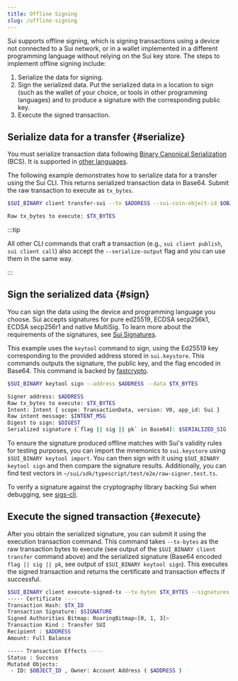 ```yaml
---
title: Offline Signing
slug: /offline-signing
---
```


Sui supports offline signing, which is signing transactions using a device not connected to a Sui network, or in a wallet implemented in a different programming language without relying on the Sui key store. The steps to implement offline signing include:

1.  Serialize the data for signing.
2.  Sign the serialized data. Put the serialized data in a location to sign (such as the wallet of your choice, or tools in other programming languages) and to produce a signature with the corresponding public key.
3.  Execute the signed transaction.

## Serialize data for a transfer {#serialize}

You must serialize transaction data following [Binary Canonical Serialization](https://crates.io/crates/bcs) (BCS). It is supported in [other languages](https://github.com/zefchain/serde-reflection#language-interoperability).

The following example demonstrates how to serialize data for a transfer using the Sui CLI. This returns serialized transaction data in Base64. Submit the raw transaction to execute as `tx_bytes`.

```bash
$SUI_BINARY client transfer-sui --to $ADDRESS --sui-coin-object-id $OBJECT_ID --gas-budget 1000 --serialize-output

Raw tx_bytes to execute: $TX_BYTES
```

:::tip

All other CLI commands that craft a transaction (e.g., `sui client publish`, `sui client call`) also accept the `--serialize-output` flag and you can use them in the same way.

:::

## Sign the serialized data {#sign}

You can sign the data using the device and programming language you choose. Sui accepts signatures for pure ed25519, ECDSA secp256k1, ECDSA secp256r1 and native MultiSig. To learn more about the requirements of the signatures, see [Sui Signatures](signatures.mdx).

This example uses the `keytool` command to sign, using the Ed25519 key corresponding to the provided address stored in `sui.keystore`. This commands outputs the signature, the public key, and the flag encoded in Base64. This command is backed by [fastcrypto](https://crates.io/crates/fastcrypto).

```bash
$SUI_BINARY keytool sign --address $ADDRESS --data $TX_BYTES

Signer address: $ADDRESS
Raw tx_bytes to execute: $TX_BYTES
Intent: Intent { scope: TransactionData, version: V0, app_id: Sui }
Raw intent message: $INTENT_MSG
Digest to sign: $DIGEST
Serialized signature (`flag || sig || pk` in Base64): $SERIALIZED_SIG
```

To ensure the signature produced offline matches with Sui's validity rules for testing purposes, you can import the mnemonics to `sui.keystore` using `$SUI_BINARY keytool import`. You can then sign with it using `$SUI_BINARY keytool sign` and then compare the signature results. Additionally, you can find test vectors in `~/sui/sdk/typescript/test/e2e/raw-signer.test.ts`.

To verify a signature against the cryptography library backing Sui when debugging, see [sigs-cli](https://github.com/MystenLabs/fastcrypto/blob/4cf71bd8b3a373495beeb77ce81c27827516c218/fastcrypto-cli/src/sigs_cli.rs).

## Execute the signed transaction {#execute}

After you obtain the serialized signature, you can submit it using the execution transaction command. This command takes `--tx-bytes` as the raw transaction bytes to execute (see output of the `$SUI_BINARY client transfer` command above) and the serialized signature (Base64 encoded `flag || sig || pk`, see output of `$SUI_BINARY keytool sign`). This executes the signed transaction and returns the certificate and transaction effects if successful.

```bash
$SUI_BINARY client execute-signed-tx --tx-bytes $TX_BYTES --signatures $SERIALIZED_SIG
----- Certificate ----
Transaction Hash: $TX_ID
Transaction Signature: $SIGNATURE
Signed Authorities Bitmap: RoaringBitmap<[0, 1, 3]>
Transaction Kind : Transfer SUI
Recipient : $ADDRESS
Amount: Full Balance

----- Transaction Effects ----
Status : Success
Mutated Objects:
 - ID: $OBJECT_ID , Owner: Account Address ( $ADDRESS )
```
